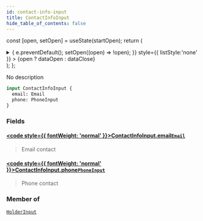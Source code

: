 ```yaml
---
id: contact-info-input
title: ContactInfoInput
hide_table_of_contents: false
---
```






const [open, setOpen] = useState(startOpen);
return (
<details {...(open ? { open: true } : {})} className="details" style={{ border:'none', boxShadow:'none', background:'var(--ifm-background-color)' }}>
<summary
onClick={(e) => {
e.preventDefault();
setOpen((open) => !open);
}}
style={{ listStyle:'none' }} >
{open ? dataOpen : dataClose}
</summary>
{open && children}
</details>
);
};

No description

```graphql
input ContactInfoInput {
  email: Email
  phone: PhoneInput
}
```

### Fields

#### [<code style={{ fontWeight: 'normal' }}>ContactInfoInput.<b>email</b></code>](#)<Bullet />[`Email`](/api/scalars/email) <Badge class="badge badge--secondary" text="scalar"/>

> Email contact

#### [<code style={{ fontWeight: 'normal' }}>ContactInfoInput.<b>phone</b></code>](#)<Bullet />[`PhoneInput`](/api/inputs/phone-input) <Badge class="badge badge--secondary" text="input"/>

> Phone contact

### Member of

[`HolderInput`](/api/inputs/holder-input) <Badge class="badge badge--secondary" text="input"/>
